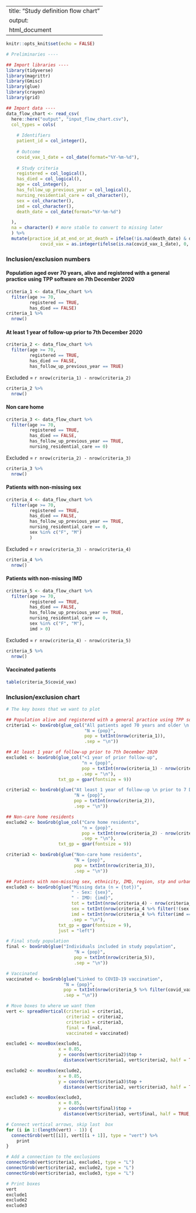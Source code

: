 <!-- This rmd imports the population flow chart data (`input_flow_chart.csv`) then sequentially drops each of the variables that appears in the population definition logic and counts the remaining population to provide numbers for a flowchart to show inclusion/exclusion of patients in the study. -->
  
---
title: "Study definition flow chart" 
output: 
  html_document
---
  
```r
knitr::opts_knit$set(echo = FALSE)
```

```r
# Preliminaries ----

## Import libraries ----
library(tidyverse)
library(magrittr)
library(Gmisc)
library(glue)
library(crayon)
library(grid)

## Import data ----
data_flow_chart <- read_csv(
  here::here("output", "input_flow_chart.csv"),
  col_types = cols(
    
    # Identifiers
    patient_id = col_integer(),
    
    # Outcome
    covid_vax_1_date = col_date(format="%Y-%m-%d"),
    
    # Study criteria
    registered = col_logical(),
    has_died = col_logical(),
    age = col_integer(),
    has_follow_up_previous_year = col_logical(),
    nursing_residential_care = col_character(),
    sex = col_character(),
    imd = col_character(),
    death_date = col_date(format="%Y-%m-%d")

  ),
  na = character() # more stable to convert to missing later
  ) %>%
  mutate(practice_id_at_end_or_at_death = ifelse(!is.na(death_date) & death_date < as.Date("2021-03-17", format = "%Y-%m-%d"), practice_id_at_death, practice_id_at_end),
             covid_vax = as.integer(ifelse(is.na(covid_vax_1_date), 0, 1)))

```


### Inclusion/exclusion numbers

#### Population aged over 70 years, alive and registered with a general practice using TPP software on 7th December 2020
```r
criteria_1 <- data_flow_chart %>%
  filter(age >= 70,
         registered == TRUE,
         has_died == FALSE)
criteria_1 %>%
  nrow()
```

#### At least 1 year of follow-up prior to 7th December 2020
```r
criteria_2 <- data_flow_chart %>%
  filter(age >= 70,
         registered == TRUE,
         has_died == FALSE,
         has_follow_up_previous_year == TRUE) 
```

Excluded = `r nrow(criteria_1) - nrow(criteria_2)`

```r
criteria_2 %>%
  nrow()
```

#### Non care home
```r
criteria_3 <- data_flow_chart %>%
  filter(age >= 70,
         registered == TRUE,
         has_died == FALSE,
         has_follow_up_previous_year == TRUE,
         nursing_residential_care == 0) 
```

Excluded = `r nrow(criteria_2) - nrow(criteria_3)`

```r
criteria_3 %>%
  nrow()
```

#### Patients with non-missing sex
```r
criteria_4 <- data_flow_chart %>%
  filter(age >= 70,
         registered == TRUE,
         has_died == FALSE,
         has_follow_up_previous_year == TRUE,
         nursing_residential_care == 0,
         sex %in% c("F", "M")
         ) 
```

Excluded = `r nrow(criteria_3) - nrow(criteria_4)`

```r
criteria_4 %>%
  nrow()
```

#### Patients with non-missing IMD
```r
criteria_5 <- data_flow_chart %>%
  filter(age >= 70,
         registered == TRUE,
         has_died == FALSE,
         has_follow_up_previous_year == TRUE,
         nursing_residential_care == 0,
         sex %in% c("F", "M"),
         imd > 0) 
```

Excluded = `r nrow(criteria_4) - nrow(criteria_5)`

```r
criteria_5 %>%
  nrow()
```


#### Vaccinated patients
```r
table(criteria_5$covid_vax)
```

### Inclusion/exclusion chart
``` r
# The key boxes that we want to plot

## Population alive and registered with a general practice using TPP software on 7th December 2020
criteria1 <- boxGrob(glue_col("All patients aged 70 years and older \n who were alive and registered with a general \n practice using TPP software \n on 7 December 2020",
                              "N = {pop}",
                              pop = txtInt(nrow(criteria_1)),
                              .sep = "\n"))

## At least 1 year of follow-up prior to 7th December 2020
exclude1 <- boxGrob(glue_col("<1 year of prior follow-up",
                             "n = {pop}",
                             pop = txtInt(nrow(criteria_1) - nrow(criteria_2)),
                             .sep = "\n"),
                    txt_gp = gpar(fontsize = 9))

criteria2 <- boxGrob(glue("At least 1 year of follow-up \n prior to 7 December 2020",
                          "N = {pop}",
                          pop = txtInt(nrow(criteria_2)),
                          .sep = "\n"))

## Non-care home residents
exclude2 <- boxGrob(glue_col("Care home residents",
                             "n = {pop}",
                             pop = txtInt(nrow(criteria_2) - nrow(criteria_3)),
                             .sep = "\n"),
                    txt_gp = gpar(fontsize = 9))

criteria3 <- boxGrob(glue("Non-care home residents",
                          "N = {pop}",
                          pop = txtInt(nrow(criteria_3)),
                          .sep = "\n"))

## Patients with non-missing sex, ethnicity, IMD, region, stp and urban/rural
exclude3 <- boxGrob(glue("Missing data (n = {tot})",
                         " - Sex: {sex}",
                         " - IMD: {imd}",
                         tot = txtInt(nrow(criteria_4) - nrow(criteria_5)),
                         sex = txtInt(nrow(criteria_4 %>% filter(!(sex %in% c("F", "M"))))),
                         imd = txtInt(nrow(criteria_4 %>% filter(imd == 0))),
                         .sep = "\n"),
                    txt_gp = gpar(fontsize = 9),
                    just = "left")

# Final study population
final <- boxGrob(glue("Individuals included in study population",
                          "N = {pop}",
                          pop = txtInt(nrow(criteria_5)),
                          .sep = "\n"))

# Vaccinated
vaccinated <- boxGrob(glue("Linked to COVID-19 vaccination",
                      "N = {pop}",
                      pop = txtInt(nrow(criteria_5 %>% filter(covid_vax==1))),
                      .sep = "\n"))

# Move boxes to where we want them
vert <- spreadVertical(criteria1 = criteria1,
                       criteria2 = criteria2,
                       criteria3 = criteria3,
                       final = final,
                       vaccinated = vaccinated)

exclude1 <- moveBox(exclude1,
                    x = 0.85,
                    y = coords(vert$criteria2)$top +
                      distance(vert$criteria1, vert$criteria2, half = TRUE, center = FALSE))

exclude2 <- moveBox(exclude2,
                    x = 0.85,
                    y = coords(vert$criteria3)$top +
                      distance(vert$criteria2, vert$criteria3, half = TRUE, center = FALSE))

exclude3 <- moveBox(exclude3,
                    x = 0.85,
                    y = coords(vert$final)$top +
                      distance(vert$criteria3, vert$final, half = TRUE, center = FALSE))

# Connect vertical arrows, skip last  box
for (i in 1:(length(vert) - 1)) {
  connectGrob(vert[[i]], vert[[i + 1]], type = "vert") %>%
    print
}

# Add a connection to the exclusions
connectGrob(vert$criteria1, exclude1, type = "L")
connectGrob(vert$criteria2, exclude2, type = "L")
connectGrob(vert$criteria3, exclude3, type = "L")

# Print boxes
vert
exclude1
exclude2
exclude3
```